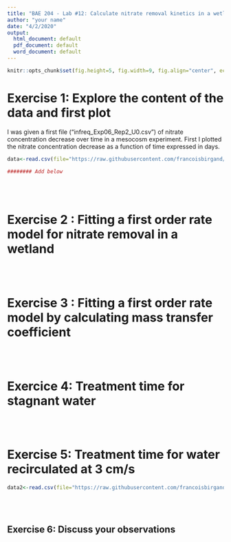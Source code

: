```yaml
---
title: "BAE 204 - Lab #12: Calculate nitrate removal kinetics in a wetland : Report"
author: "your name"
date: "4/2/2020"
output:
  html_document: default
  pdf_document: default
  word_document: default
---
```


```r
knitr::opts_chunk$set(fig.height=5, fig.width=9, fig.align="center", echo = FALSE)
```

# Exercise 1: Explore the content of the data and first plot

I was given a first file ("infreq_Exp06_Rep2_U0.csv") of nitrate concentration decrease over time in a mesocosm experiment. First I plotted the nitrate concentration decrease as a function of time expressed in days. 

```r
data<-read.csv(file="https://raw.githubusercontent.com/francoisbirgand/BAE204-removal_kinetics_lab/master/infreq_Exp06_Rep2_U0.csv",header = TRUE) #Reads file into table format

######## Add below 
```

</br></br>

# Exercise 2 : Fitting a first order rate model for nitrate removal in a wetland


</br></br>

# Exercise 3 : Fitting a first order rate model by calculating mass transfer coefficient   


</br></br>

# Exercice 4: Treatment time for stagnant water


</br></br>

# Exercise 5: Treatment time for water recirculated at 3 cm/s

```r
data2<-read.csv(file="https://raw.githubusercontent.com/francoisbirgand/BAE204-removal_kinetics_lab/master/Exp03_Rep3_U3.csv",header = TRUE) #Reads file into table format

```

</br></br>

## Exercise 6: Discuss your observations 